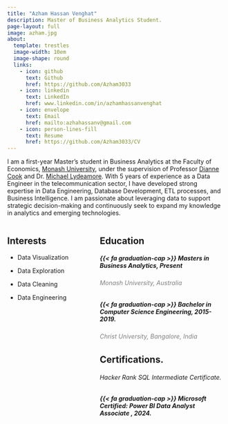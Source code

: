 ```yaml
---
title: "Azham Hassan Venghat"
description: Master of Business Analytics Student.
page-layout: full
image: azham.jpg
about:
  template: trestles
  image-width: 10em
  image-shape: round
  links:
    - icon: github
      text: Github
      href: https://github.com/Azham3033
    - icon: linkedin
      text: LinkedIn
      href: www.linkedin.com/in/azhamhassanvenghat
    - icon: envelope
      text: Email
      href: mailto:azhahassanv@gmail.com
    - icon: person-lines-fill
      text: Resume
      href: https://github.com/Azham3033/CV
---
```


I am a first-year Master's student in Business Analytics at the Faculty of Economics, [Monash University](https://www.monash.edu/business/ebs), under the supervision of Professor [Dianne Cook](http://www.dicook.org/) and Dr. [Michael Lydeamore](https://research.monash.edu/en/persons/michael-lydeamore). With 5 years of experience as a Data Engineer in the telecommunication sector, I have developed strong expertise in Data Engineering, Database Development, ETL processes, and Business Intelligence. I am passionate about leveraging data to support strategic decision-making and continuously seek to expand my knowledge in analytics and emerging technologies.

::: columns
::: {.column width="40%"}
## Interests

-   Data Visualization

-   Data Exploration

-   Data Cleaning

-   Data Engineering
:::

::: {.column width="60%"}
## Education

##### {{< fa graduation-cap >}} Masters in Business Analytics, Present

###### Monash University, Australia {style="color: gray"}

##### {{< fa graduation-cap >}} Bachelor in Computer Science Engineering, 2015-2019.

###### Christ University, Bangalore, India {style="color: gray"}

## Certifications.

###### Hacker Rank SQL Intermediate Certificate.

##### {{< fa graduation-cap >}} Microsoft Certified: Power BI Data Analyst Associate , 2024.
:::
:::

